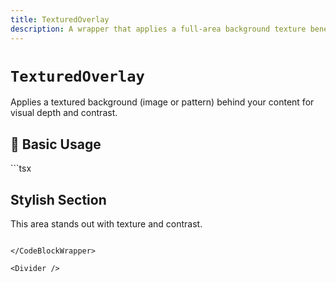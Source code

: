 ```yaml
---
title: TexturedOverlay
description: A wrapper that applies a full-area background texture beneath layered content.
---
```



# `TexturedOverlay`

Applies a textured background (image or pattern) behind your content for visual depth and contrast.

<Divider />

## 🚀 Basic Usage

<CodeBlockWrapper language="tsx">
  ```tsx
  <TexturedOverlay textureUrl="/textures/grid-noise.png">
    <div className="text-center py-16">
      <h2 className="text-3xl font-bold">Stylish Section</h2>
      <p className="text-muted">This area stands out with texture and contrast.</p>
    </div>
  </TexturedOverlay>

```

</CodeBlockWrapper>

<Divider />
```
